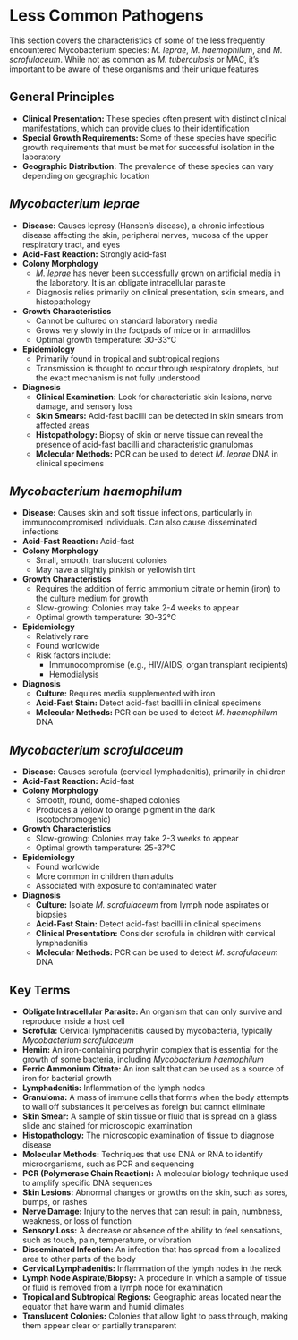 # Less Common Pathogens {-}

This section covers the characteristics of some of the less frequently encountered Mycobacterium species: *M. leprae*, *M. haemophilum*, and *M. scrofulaceum*. While not as common as *M. tuberculosis* or MAC, it's important to be aware of these organisms and their unique features

## **General Principles** {-}

*   **Clinical Presentation:** These species often present with distinct clinical manifestations, which can provide clues to their identification
*   **Special Growth Requirements:** Some of these species have specific growth requirements that must be met for successful isolation in the laboratory
*   **Geographic Distribution:** The prevalence of these species can vary depending on geographic location

## ***Mycobacterium leprae*** {-}

*   **Disease:** Causes leprosy (Hansen's disease), a chronic infectious disease affecting the skin, peripheral nerves, mucosa of the upper respiratory tract, and eyes
*   **Acid-Fast Reaction:** Strongly acid-fast
*   **Colony Morphology**
    *   *M. leprae* has never been successfully grown on artificial media in the laboratory. It is an obligate intracellular parasite
    *   Diagnosis relies primarily on clinical presentation, skin smears, and histopathology
*   **Growth Characteristics**
    *   Cannot be cultured on standard laboratory media
    *   Grows very slowly in the footpads of mice or in armadillos
    *   Optimal growth temperature: 30-33°C
*   **Epidemiology**
    *   Primarily found in tropical and subtropical regions
    *   Transmission is thought to occur through respiratory droplets, but the exact mechanism is not fully understood
*   **Diagnosis**
    *   **Clinical Examination:** Look for characteristic skin lesions, nerve damage, and sensory loss
    *   **Skin Smears:** Acid-fast bacilli can be detected in skin smears from affected areas
    *   **Histopathology:** Biopsy of skin or nerve tissue can reveal the presence of acid-fast bacilli and characteristic granulomas
    *   **Molecular Methods:** PCR can be used to detect *M. leprae* DNA in clinical specimens

## ***Mycobacterium haemophilum*** {-}

*   **Disease:** Causes skin and soft tissue infections, particularly in immunocompromised individuals. Can also cause disseminated infections
*   **Acid-Fast Reaction:** Acid-fast
*   **Colony Morphology**
    *   Small, smooth, translucent colonies
    *   May have a slightly pinkish or yellowish tint
*   **Growth Characteristics**
    *   Requires the addition of ferric ammonium citrate or hemin (iron) to the culture medium for growth
    *   Slow-growing: Colonies may take 2-4 weeks to appear
    *   Optimal growth temperature: 30-32°C
*   **Epidemiology**
    *   Relatively rare
    *   Found worldwide
    *   Risk factors include:
        *   Immunocompromise (e.g., HIV/AIDS, organ transplant recipients)
        *   Hemodialysis
*   **Diagnosis**
    *   **Culture:** Requires media supplemented with iron
    *   **Acid-Fast Stain:** Detect acid-fast bacilli in clinical specimens
    *   **Molecular Methods:** PCR can be used to detect *M. haemophilum* DNA

## ***Mycobacterium scrofulaceum*** {-}

*   **Disease:** Causes scrofula (cervical lymphadenitis), primarily in children
*   **Acid-Fast Reaction:** Acid-fast
*   **Colony Morphology**
    *   Smooth, round, dome-shaped colonies
    *   Produces a yellow to orange pigment in the dark (scotochromogenic)
*   **Growth Characteristics**
    *   Slow-growing: Colonies may take 2-3 weeks to appear
    *   Optimal growth temperature: 25-37°C
*   **Epidemiology**
    *   Found worldwide
    *   More common in children than adults
    *   Associated with exposure to contaminated water
*   **Diagnosis**
    *   **Culture:** Isolate *M. scrofulaceum* from lymph node aspirates or biopsies
    *   **Acid-Fast Stain:** Detect acid-fast bacilli in clinical specimens
    *   **Clinical Presentation:** Consider scrofula in children with cervical lymphadenitis
    *   **Molecular Methods:** PCR can be used to detect *M. scrofulaceum* DNA

## **Key Terms** {-}

*   **Obligate Intracellular Parasite:** An organism that can only survive and reproduce inside a host cell
*   **Scrofula:** Cervical lymphadenitis caused by mycobacteria, typically *Mycobacterium scrofulaceum*
*   **Hemin:** An iron-containing porphyrin complex that is essential for the growth of some bacteria, including *Mycobacterium haemophilum*
*   **Ferric Ammonium Citrate:** An iron salt that can be used as a source of iron for bacterial growth
*   **Lymphadenitis:** Inflammation of the lymph nodes
*   **Granuloma:** A mass of immune cells that forms when the body attempts to wall off substances it perceives as foreign but cannot eliminate
*   **Skin Smear:** A sample of skin tissue or fluid that is spread on a glass slide and stained for microscopic examination
*   **Histopathology:** The microscopic examination of tissue to diagnose disease
*   **Molecular Methods:** Techniques that use DNA or RNA to identify microorganisms, such as PCR and sequencing
*   **PCR (Polymerase Chain Reaction):** A molecular biology technique used to amplify specific DNA sequences
*   **Skin Lesions:** Abnormal changes or growths on the skin, such as sores, bumps, or rashes
*   **Nerve Damage:** Injury to the nerves that can result in pain, numbness, weakness, or loss of function
*   **Sensory Loss:** A decrease or absence of the ability to feel sensations, such as touch, pain, temperature, or vibration
*   **Disseminated Infection:** An infection that has spread from a localized area to other parts of the body
*   **Cervical Lymphadenitis:** Inflammation of the lymph nodes in the neck
*   **Lymph Node Aspirate/Biopsy:** A procedure in which a sample of tissue or fluid is removed from a lymph node for examination
*   **Tropical and Subtropical Regions:** Geographic areas located near the equator that have warm and humid climates
*   **Translucent Colonies:** Colonies that allow light to pass through, making them appear clear or partially transparent
